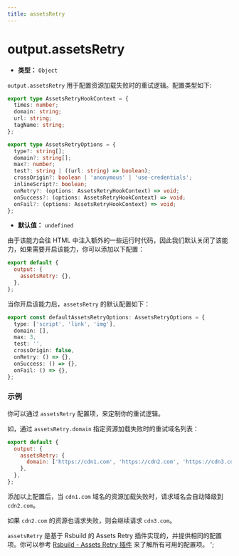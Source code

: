 ```yaml
---
title: assetsRetry
---
```


# output.assetsRetry

- **类型：** `Object`

`output.assetsRetry` 用于配置资源加载失败时的重试逻辑。配置类型如下:

```ts
export type AssetsRetryHookContext = {
  times: number;
  domain: string;
  url: string;
  tagName: string;
};

export type AssetsRetryOptions = {
  type?: string[];
  domain?: string[];
  max?: number;
  test?: string | ((url: string) => boolean);
  crossOrigin?: boolean | 'anonymous' | 'use-credentials';
  inlineScript?: boolean;
  onRetry?: (options: AssetsRetryHookContext) => void;
  onSuccess?: (options: AssetsRetryHookContext) => void;
  onFail?: (options: AssetsRetryHookContext) => void;
};
```

- **默认值：** `undefined`

由于该能力会往 HTML 中注入额外的一些运行时代码，因此我们默认关闭了该能力，如果需要开启该能力，你可以添加以下配置：

```js
export default {
  output: {
    assetsRetry: {},
  },
};
```

当你开启该能力后，`assetsRetry` 的默认配置如下：

```ts
export const defaultAssetsRetryOptions: AssetsRetryOptions = {
  type: ['script', 'link', 'img'],
  domain: [],
  max: 3,
  test: '',
  crossOrigin: false,
  onRetry: () => {},
  onSuccess: () => {},
  onFail: () => {},
};
```

### 示例

你可以通过 `assetsRetry` 配置项，来定制你的重试逻辑。

如，通过 `assetsRetry.domain` 指定资源加载失败时的重试域名列表：

```js
export default {
  output: {
    assetsRetry: {
      domain: ['https://cdn1.com', 'https://cdn2.com', 'https://cdn3.com'],
    },
  },
};
```

添加以上配置后，当 `cdn1.com` 域名的资源加载失败时，请求域名会自动降级到 `cdn2.com`。

如果 `cdn2.com` 的资源也请求失败，则会继续请求 `cdn3.com`。

`assetsRetry` 是基于 Rsbuild 的 Assets Retry 插件实现的，并提供相同的配置项。你可以参考 [Rsbuild - Assets Retry 插件](https://rsbuild.dev/zh/plugins/list/plugin-assets-retry#%E9%80%89%E9%A1%B9) 来了解所有可用的配置项。
';
